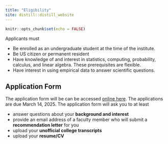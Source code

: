 ```yaml
---
title: "Eligibility"
site: distill::distill_website
---
```


```r
knitr::opts_chunk$set(echo = FALSE)


```

Applicants must 

- Be enrolled as an undergraduate student at the time of the institute.
- Be US citizen or permanent resident
- Have knowledge of and interest in statistics, computing, probability, calculus, and linear algebra. These prerequisites are flexible. 
- Have interest in using empirical data to answer scientific questions.


<!--GPA maybe will add later-->

## Application Form 

The application form will be can be accessed [online here](coming soon). The applications are due March 14, 2025. The application form  will ask you to at least 

- answer questions about your **background and interest**
- provide an email address of a faculty member who will submit a **recommendation letter** for you
- upload your **unofficial college transcripts**
- upload your **resume/CV**
